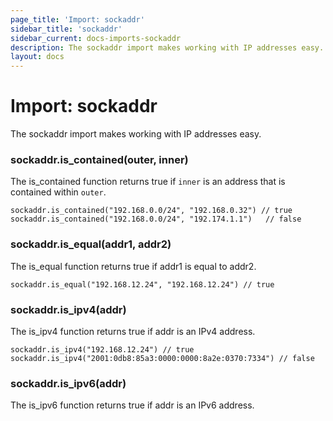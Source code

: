 ```yaml
---
page_title: 'Import: sockaddr'
sidebar_title: 'sockaddr'
sidebar_current: docs-imports-sockaddr
description: The sockaddr import makes working with IP addresses easy.
layout: docs
---
```


# Import: sockaddr

The sockaddr import makes working with IP addresses easy.

### sockaddr.is_contained(outer, inner)

The is_contained function returns true if `inner` is an address that
is contained within `outer`.

```sentinel
sockaddr.is_contained("192.168.0.0/24", "192.168.0.32") // true
sockaddr.is_contained("192.168.0.0/24", "192.174.1.1")   // false
```

### sockaddr.is_equal(addr1, addr2)

The is_equal function returns true if addr1 is equal to addr2.

```sentinel
sockaddr.is_equal("192.168.12.24", "192.168.12.24") // true
```

### sockaddr.is_ipv4(addr)

The is_ipv4 function returns true if addr is an IPv4 address.

```sentinel
sockaddr.is_ipv4("192.168.12.24") // true
sockaddr.is_ipv4("2001:0db8:85a3:0000:0000:8a2e:0370:7334") // false
```

### sockaddr.is_ipv6(addr)

The is_ipv6 function returns true if addr is an IPv6 address.
